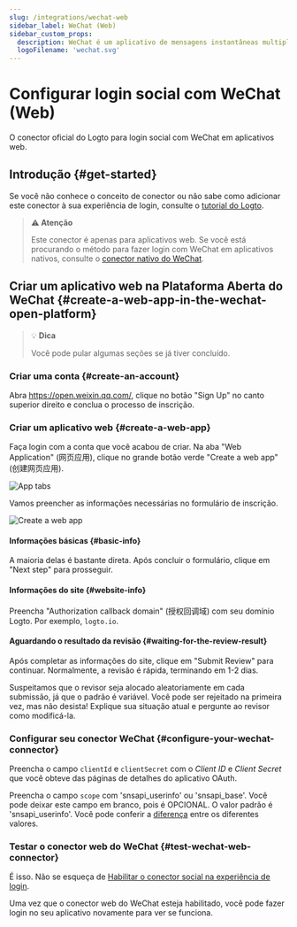 ```yaml
---
slug: /integrations/wechat-web
sidebar_label: WeChat (Web)
sidebar_custom_props:
  description: WeChat é um aplicativo de mensagens instantâneas multiplataforma.
  logoFilename: 'wechat.svg'
---
```



# Configurar login social com WeChat (Web)

O conector oficial do Logto para login social com WeChat em aplicativos web.

<GuideTip />

## Introdução \{#get-started}

Se você não conhece o conceito de conector ou não sabe como adicionar este conector à sua experiência de login, consulte o [tutorial do Logto](/connectors/social-connectors).

> **⚠️ Atenção**
>
> Este conector é apenas para aplicativos web. Se você está procurando o método para fazer login com WeChat em aplicativos nativos, consulte o [conector nativo do WeChat](/integrations/wechat-native).

## Criar um aplicativo web na Plataforma Aberta do WeChat \{#create-a-web-app-in-the-wechat-open-platform}

> 💡 **Dica**
>
> Você pode pular algumas seções se já tiver concluído.

### Criar uma conta \{#create-an-account}

Abra https://open.weixin.qq.com/, clique no botão "Sign Up" no canto superior direito e conclua o processo de inscrição.

### Criar um aplicativo web \{#create-a-web-app}

Faça login com a conta que você acabou de criar. Na aba "Web Application" (网页应用), clique no grande botão verde "Create a web app" (创建网页应用).

![App tabs](./assets/app-tabs.png)

Vamos preencher as informações necessárias no formulário de inscrição.

![Create a web app](./assets/create-web-app.png)

#### Informações básicas \{#basic-info}

A maioria delas é bastante direta. Após concluir o formulário, clique em "Next step" para prosseguir.

#### Informações do site \{#website-info}

Preencha "Authorization callback domain" (授权回调域) com seu domínio Logto. Por exemplo, `logto.io`.

#### Aguardando o resultado da revisão \{#waiting-for-the-review-result}

Após completar as informações do site, clique em "Submit Review" para continuar. Normalmente, a revisão é rápida, terminando em 1-2 dias.

Suspeitamos que o revisor seja alocado aleatoriamente em cada submissão, já que o padrão é variável. Você pode ser rejeitado na primeira vez, mas não desista! Explique sua situação atual e pergunte ao revisor como modificá-la.

### Configurar seu conector WeChat \{#configure-your-wechat-connector}

Preencha o campo `clientId` e `clientSecret` com o _Client ID_ e _Client Secret_ que você obteve das páginas de detalhes do aplicativo OAuth.

Preencha o campo `scope` com 'snsapi_userinfo' ou 'snsapi_base'. Você pode deixar este campo em branco, pois é OPCIONAL. O valor padrão é 'snsapi_userinfo'. Você pode conferir a [diferença](https://developers.weixin.qq.com/doc/offiaccount/OA_Web_Apps/Wechat_webpage_authorization.html) entre os diferentes valores.

### Testar o conector web do WeChat \{#test-wechat-web-connector}

É isso. Não se esqueça de [Habilitar o conector social na experiência de login](/connectors/social-connectors/#enable-social-sign-in).

Uma vez que o conector web do WeChat esteja habilitado, você pode fazer login no seu aplicativo novamente para ver se funciona.
